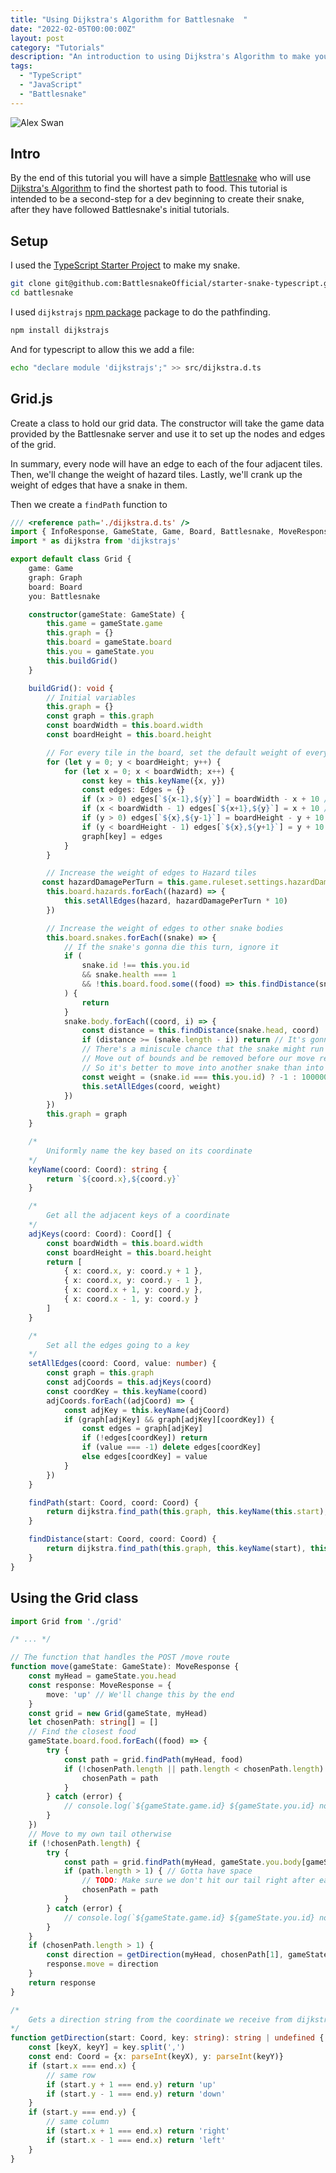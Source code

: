 ---
title: "Using Dijkstra's Algorithm for Battlesnake  "
date: "2022-02-05T00:00:00Z"
layout: post
category: "Tutorials"
description: "An introduction to using Dijkstra's Algorithm to make your Battlesnake smarter"
tags:
  - "TypeScript"
  - "JavaScript"
  - "Battlesnake"
---
<Image
    className="header"
    src="/images/snake-dijkstra.png"
    height={250}
    width={250}
    alt="Alex Swan"
/>  

## Intro

By the end of this tutorial you will have a simple [Battlesnake](https://play.battlesnake.com/) who will use [Dijkstra's Algorithm](https://en.wikipedia.org/wiki/Dijkstra%27s_algorithm) to find the shortest path to food. This tutorial is intended to be a second-step for a dev beginning to create their snake, after they have followed Battlesnake's initial tutorials.

## Setup

I used the [TypeScript Starter Project](https://github.com/BattlesnakeOfficial/starter-snake-typescript) to make my snake.
```bash
git clone git@github.com:BattlesnakeOfficial/starter-snake-typescript.git battlesnake
cd battlesnake
```

I used `dijkstrajs` [npm package](https://www.npmjs.com/package/dijkstrajs) package to do the pathfinding. 

```bash
npm install dijkstrajs
```
And for typescript to allow this we add a file:

```bash
echo "declare module 'dijkstrajs';" >> src/dijkstra.d.ts
```

## Grid.js

Create a class to hold our grid data. The constructor will take the game data provided by the Battlesnake server and use it to set up the nodes and edges of the grid.

In summary, every node will have an edge to each of the four adjacent tiles. Then, we'll change the weight of hazard tiles. Lastly, we'll crank up the weight of edges that have a snake in them.

Then we create a `findPath` function to 

```ts:grid.ts
/// <reference path='./dijkstra.d.ts' />
import { InfoResponse, GameState, Game, Board, Battlesnake, MoveResponse, Coord, Graph, Edges } from "./types"
import * as dijkstra from 'dijkstrajs'

export default class Grid {
    game: Game
    graph: Graph
    board: Board
    you: Battlesnake

    constructor(gameState: GameState) {
        this.game = gameState.game
        this.graph = {}
        this.board = gameState.board
        this.you = gameState.you
        this.buildGrid()
    }

    buildGrid(): void {
        // Initial variables
        this.graph = {}
        const graph = this.graph
        const boardWidth = this.board.width
        const boardHeight = this.board.height

        // For every tile in the board, set the default weight of every edge
        for (let y = 0; y < boardHeight; y++) {
            for (let x = 0; x < boardWidth; x++) {
                const key = this.keyName({x, y})
                const edges: Edges = {}
                if (x > 0) edges[`${x-1},${y}`] = boardWidth - x + 10 // to the left
                if (x < boardWidth - 1) edges[`${x+1},${y}`] = x + 10 // to the right
                if (y > 0) edges[`${x},${y-1}`] = boardHeight - y + 10
                if (y < boardHeight - 1) edges[`${x},${y+1}`] = y + 10
                graph[key] = edges
            }
        }

        // Increase the weight of edges to Hazard tiles
       const hazardDamagePerTurn = this.game.ruleset.settings.hazardDamagePerTurn
        this.board.hazards.forEach((hazard) => {
            this.setAllEdges(hazard, hazardDamagePerTurn * 10)
        })

        // Increase the weight of edges to other snake bodies
        this.board.snakes.forEach((snake) => {
            // If the snake's gonna die this turn, ignore it
            if (
                snake.id !== this.you.id
                && snake.health === 1
                && !this.board.food.some((food) => this.findDistance(snake.head, food) === 1)
            ) {
                return
            }
            snake.body.forEach((coord, i) => {
                const distance = this.findDistance(snake.head, coord)
                if (distance >= (snake.length - i)) return // It's gonna be gone then
                // There's a miniscule chance that the snake might run out of health or
                // Move out of bounds and be removed before our move resolves
                // So it's better to move into another snake than into a wall.
                const weight = (snake.id === this.you.id) ? -1 : 1000000 + snake.health
                this.setAllEdges(coord, weight)
            })
        })
        this.graph = graph
    }

    /* 
        Uniformly name the key based on its coordinate
    */
    keyName(coord: Coord): string {
        return `${coord.x},${coord.y}`
    }

    /*
        Get all the adjacent keys of a coordinate
    */
    adjKeys(coord: Coord): Coord[] {
        const boardWidth = this.board.width
        const boardHeight = this.board.height
        return [
            { x: coord.x, y: coord.y + 1 },
            { x: coord.x, y: coord.y - 1 },
            { x: coord.x + 1, y: coord.y },
            { x: coord.x - 1, y: coord.y }
        ]
    }

    /*
        Set all the edges going to a key
    */
    setAllEdges(coord: Coord, value: number) {
        const graph = this.graph
        const adjCoords = this.adjKeys(coord)
        const coordKey = this.keyName(coord)
        adjCoords.forEach((adjCoord) => {
            const adjKey = this.keyName(adjCoord)
            if (graph[adjKey] && graph[adjKey][coordKey]) {
                const edges = graph[adjKey]
                if (!edges[coordKey]) return
                if (value === -1) delete edges[coordKey]
                else edges[coordKey] = value
            }
        })
    }

    findPath(start: Coord, coord: Coord) {
        return dijkstra.find_path(this.graph, this.keyName(this.start), this.keyName(coord))
    }

    findDistance(start: Coord, coord: Coord) {
        return dijkstra.find_path(this.graph, this.keyName(start), this.keyName(coord)).length - 1
    }
}


```

## Using the Grid class

```typescript:logic.ts
import Grid from './grid'

/* ... */

// The function that handles the POST /move route
function move(gameState: GameState): MoveResponse {
    const myHead = gameState.you.head
    const response: MoveResponse = {
        move: 'up' // We'll change this by the end
    }
    const grid = new Grid(gameState, myHead)
    let chosenPath: string[] = []
    // Find the closest food
    gameState.board.food.forEach((food) => {
        try {
            const path = grid.findPath(myHead, food)
            if (!chosenPath.length || path.length < chosenPath.length) {
                chosenPath = path
            }
        } catch (error) {
            // console.log(`${gameState.game.id} ${gameState.you.id} no path to food`)
        }
    })
    // Move to my own tail otherwise
    if (!chosenPath.length) {
        try {
            const path = grid.findPath(myHead, gameState.you.body[gameState.you.length-1])
            if (path.length > 1) { // Gotta have space
                // TODO: Make sure we don't hit our tail right after eating
                chosenPath = path
            }
        } catch (error) {
            // console.log(`${gameState.game.id} ${gameState.you.id} no path to my tail`)
        }
    }
    if (chosenPath.length > 1) {
        const direction = getDirection(myHead, chosenPath[1], gameState)
        response.move = direction
    }
    return response
}

/*
    Gets a direction string from the coordinate we receive from dijkstra's function
*/
function getDirection(start: Coord, key: string): string | undefined {
    const [keyX, keyY] = key.split(',')
    const end: Coord = {x: parseInt(keyX), y: parseInt(keyY)}
    if (start.x === end.x) {
        // same row
        if (start.y + 1 === end.y) return 'up'
        if (start.y - 1 === end.y) return 'down'
    }
    if (start.y === end.y) {
        // same column
        if (start.x + 1 === end.x) return 'right'
        if (start.x - 1 === end.x) return 'left'
    }
}

```
